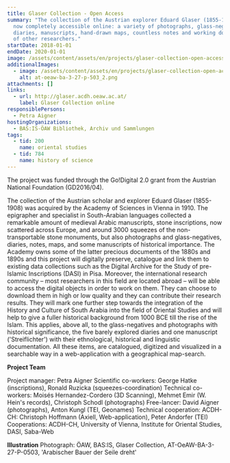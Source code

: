 ```yaml
---
title: Glaser Collection - Open Access
summary: "The collection of the Austrian explorer Eduard Glaser (1855-1908) is
  now completely accessible online: a variety of photographs, glass-negatives,
  diaries, manuscripts, hand-drawn maps, countless notes and working documents
  of other researchers."
startDate: 2018-01-01
endDate: 2020-01-01
image: /assets/content/assets/en/projects/glaser-collection-open-access/logo-ibex-gross_2.png
additionalImages:
  - image: /assets/content/assets/en/projects/glaser-collection-open-access/additionalImages/at-oeaw-ba-3-27-p-503_2.png
    alt: at-oeaw-ba-3-27-p-503_2.png
attachments: []
links:
  - url: http://glaser.acdh.oeaw.ac.at/
    label: Glaser Collection online
responsiblePersons:
  - Petra Aigner
hostingOrganizations:
  - BAS:IS-ÖAW Bibliothek, Archiv und Sammlungen
tags:
  - tid: 200
    name: oriental studies
  - tid: 784
    name: history of science
---
```

The project was funded through the Go!Digital 2.0 grant from the Austrian National Foundation (GD2016/04).

The collection of the Austrian scholar and explorer Eduard Glaser (1855-1908) was acquired by the Academy of Sciences in Vienna in 1910. The epigrapher and specialist in South-Arabian languages collected a remarkable amount of medieval Arabic manuscripts, stone inscriptions, now scattered across Europe, and around 3000 squeezes of the non-transportable stone monuments, but also photographs and glass-negatives, diaries, notes, maps, and some manuscripts of historical importance. The Academy owns some of the latter precious documents of the 1880s and 1890s and this project will digitally preserve, catalogue and link them to existing data collections such as the Digital Archive for the Study of pre-Islamic Inscriptions (DASI) in Pisa. Moreover, the international research community – most researchers in this field are located abroad – will be able to access the digital objects in order to work on them. They can choose to download them in high or low quality and they can contribute their research results. They will mark one further step towards the integration of the History and Culture of South Arabia into the field of Oriental Studies and will help to give a fuller historical background from 1000 BCE till the rise of the Islam. This applies, above all, to the glass-negatives and photographs with historical significance, the five barely explored diaries and one manuscript ('Streiflichter') with their ethnological, historical and linguistic documentation. All these items, are catalogued, digitized and visualized in a searchable way in a web-application with a geographical map-search.

**Project Team**

Project manager: Petra Aigner
Scientific co-workers: George Hatke (inscriptions), Ronald Ruzicka (squeezes-coordination)
Technical co-workers: Moisés Hernandez-Cordero (3D Scanning), Mehmet Emir (W. Hein's records), Christoph Schodl (photographs)
Free-lancer: David Aigner (photographs), Anton Kungl (TEI, Geonames)
Technical cooperation: ACDH-CH: Christoph Hoffmann (Axiell, Web-application), Peter Andorfer (TEI)
Cooperations: ACDH-CH, University of Vienna, Institute for Oriental Studies, DASI, Saba-Web

**Illustration**
Photograph: ÖAW, BAS:IS, Glaser Collection, AT-OeAW-BA-3-27-P-0503, 'Arabischer Bauer der Seile dreht'
